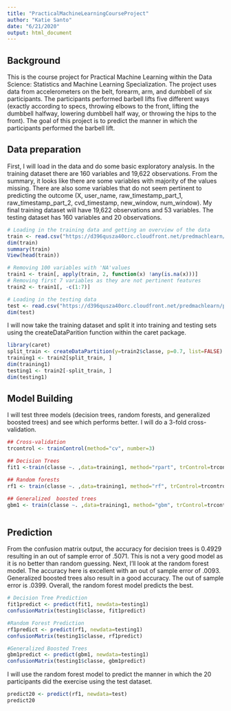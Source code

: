 ```yaml
---
title: "PracticalMachineLearningCourseProject"
author: "Katie Santo"
date: "6/21/2020"
output: html_document
---
```

## Background

This is the course project for Practical Machine Learning within the Data Science: Statistics and Machine Learning Specialization. The project uses data from accelerometers on the belt, forearm, arm, and dumbbell of six  participants. The participants performed barbell lifts five different ways (exactly according to specs, throwing elbows to the front, lifting the dumbbell halfway, lowering dumbbell half way, or throwing the hips to the front). The goal of this project is to predict the manner in which the participants performed the barbell lift.

## Data preparation

First, I will load in the data and do some basic exploratory analysis. In the training dataset there are 160 variables and 19,622 observations. From the summary, it looks like there are some variables with majority of the values missing. There are also some variables that do not seem pertinent to predicting the outcome (X, user_name, raw_timestamp_part_1, raw_timestamp_part_2, cvd_timestamp, new_window, num_window). My final training dataset will have 19,622 observations and 53 variables. The testing dataset has 160 variables and 20 observations.
```r
# Loading in the training data and getting an overview of the data
train <- read.csv("https://d396qusza40orc.cloudfront.net/predmachlearn/pml-training.csv", header=TRUE, na.strings=c("", "NA"))
dim(train)
summary(train)
View(head(train))

# Removing 100 variables with 'NA'values
train1 <- train[, apply(train, 2, function(x) !any(is.na(x)))]
# Removing first 7 variables as they are not pertinent features
train2 <- train1[, -c(1:7)]

# Loading in the testing data
test <- read.csv("https://d396qusza40orc.cloudfront.net/predmachlearn/pml-testing.csv", header=TRUE)
dim(test)
```

I will now take the training dataset and split it into training and testing sets using the createDataParition function within the caret package.
```r
library(caret)
split_train <- createDataPartition(y=train2$classe, p=0.7, list=FALSE)
training1 <- train2[split_train, ]
dim(training1)
testing1 <- train2[-split_train, ]
dim(testing1)

```


## Model Building

I will test three models (decision trees, random forests, and generalized  boosted trees) and see which performs better. I will do a 3-fold cross-validation.
```r
## Cross-validation
trcontrol <- trainControl(method="cv", number=3)

## Decision Trees 
fit1 <-train(classe ~. ,data=training1, method="rpart", trControl=trcontrol)

## Random forests
rf1 <- train(classe ~. ,data=training1, method="rf", trControl=trcontrol)

## Generalized  boosted trees
gbm1 <- train(classe ~. ,data=training1, method="gbm", trControl=trcontrol)



```


## Prediction
From the confusion matrix output, the accuracy for decision trees is 0.4929 resulting in an out of sample error of .5071. This is not a very good model as it is no better than random guessing. Next, I'll look at the random forest model. The accuracy here is excellent with an out of sample error of .0093. Generalized  boosted trees also result in a good accuracy. The out of sample error is .0399. Overall, the random forest model predicts the best.
```r
# Decision Tree Prediction
fit1predict <- predict(fit1, newdata=testing1)
confusionMatrix(testing1$classe, fit1predict)

#Random Forest Prediction
rf1predict <- predict(rf1, newdata=testing1) 
confusionMatrix(testing1$classe, rf1predict)

#Generalized Boosted Trees
gbm1predict <- predict(gbm1, newdata=testing1) 
confusionMatrix(testing1$classe, gbm1predict)

```

I will use the random forest model to predict the manner in which the 20 participants did the exercise using the test dataset.
```r
predict20 <- predict(rf1, newdata=test)
predict20


```
